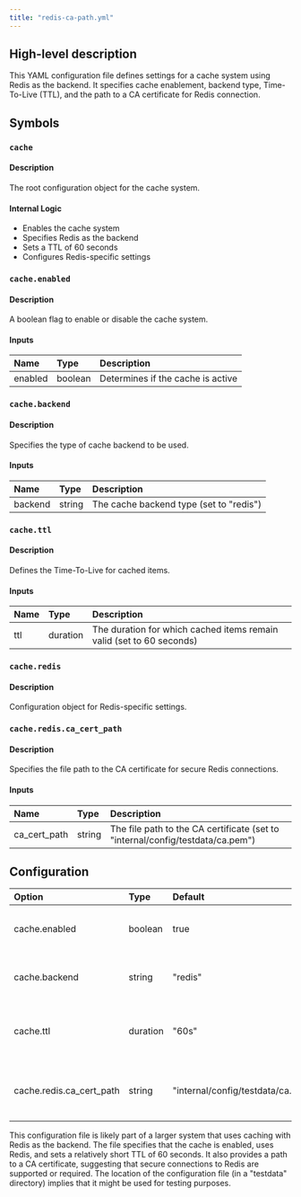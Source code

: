 ```yaml
---
title: "redis-ca-path.yml"
---
```


## High-level description
This YAML configuration file defines settings for a cache system using Redis as the backend. It specifies cache enablement, backend type, Time-To-Live (TTL), and the path to a CA certificate for Redis connection.

## Symbols

### `cache`
#### Description
The root configuration object for the cache system.

#### Internal Logic
- Enables the cache system
- Specifies Redis as the backend
- Sets a TTL of 60 seconds
- Configures Redis-specific settings

### `cache.enabled`
#### Description
A boolean flag to enable or disable the cache system.

#### Inputs
| Name | Type | Description |
|:-----|:-----|:------------|
| enabled | boolean | Determines if the cache is active |

### `cache.backend`
#### Description
Specifies the type of cache backend to be used.

#### Inputs
| Name | Type | Description |
|:-----|:-----|:------------|
| backend | string | The cache backend type (set to "redis") |

### `cache.ttl`
#### Description
Defines the Time-To-Live for cached items.

#### Inputs
| Name | Type | Description |
|:-----|:-----|:------------|
| ttl | duration | The duration for which cached items remain valid (set to 60 seconds) |

### `cache.redis`
#### Description
Configuration object for Redis-specific settings.

### `cache.redis.ca_cert_path`
#### Description
Specifies the file path to the CA certificate for secure Redis connections.

#### Inputs
| Name | Type | Description |
|:-----|:-----|:------------|
| ca_cert_path | string | The file path to the CA certificate (set to "internal/config/testdata/ca.pem") |

## Configuration
| Option | Type | Default | Description |
|:-------|:-----|:--------|:------------|
| cache.enabled | boolean | true | Enables or disables the cache system |
| cache.backend | string | "redis" | Specifies the cache backend type |
| cache.ttl | duration | "60s" | Sets the Time-To-Live for cached items |
| cache.redis.ca_cert_path | string | "internal/config/testdata/ca.pem" | Path to the CA certificate for Redis connections |

This configuration file is likely part of a larger system that uses caching with Redis as the backend. The file specifies that the cache is enabled, uses Redis, and sets a relatively short TTL of 60 seconds. It also provides a path to a CA certificate, suggesting that secure connections to Redis are supported or required. The location of the configuration file (in a "testdata" directory) implies that it might be used for testing purposes.